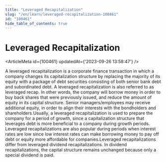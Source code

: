 ```yaml
---
title: "Leveraged Recapitalization"
slug: "/en/learn/leveraged-recapitalization-100461"
id: "100461"
hide_table_of_contents: true
---
```



# Leveraged Recapitalization

<ArticleMeta id={100461} updatedAt={'2023-09-26 13:58:47'} />
<div className='border-solid border-b border-t-0 my-4 border-[var(--ifm-color-gray-300)]' />

A leveraged recapitalization is a corporate finance transaction in which a company changes its capitalization structure by replacing the majority of its equity with a package of debt securities consisting of both senior bank debt and subordinated debt. A leveraged recapitalization is also referred to as leveraged recap. In other words, the company will borrow money in order to buy back shares that were previously issued, and reduce the amount of equity in its capital structure. Senior managers/employees may receive additional equity, in order to align their interests with the bondholders and shareholders.Usually, a leveraged recapitalization is used to prepare the company for a period of growth, since a capitalization structure that leverages debt is more beneficial to a company during growth periods. Leveraged recapitalizations are also popular during periods when interest rates are low since low interest rates can make borrowing money to pay off debt or equity more affordable for companies.Leveraged recapitalizations differ from leveraged dividend recapitalizations. In dividend recapitalizations, the capital structure remains unchanged because only a special dividend is paid.
